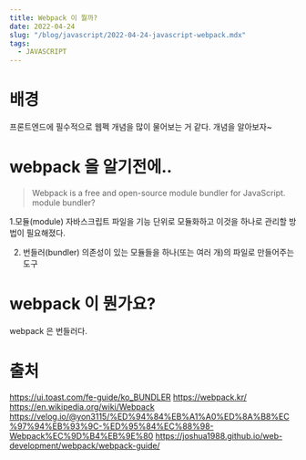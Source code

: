 ```yaml
---
title: Webpack 이 뭘까?
date: 2022-04-24
slug: "/blog/javascript/2022-04-24-javascript-webpack.mdx"
tags:
  - JAVASCRIPT
---
```



# 배경

프론트엔드에 필수적으로 웹펙 개념을 많이 물어보는 거 같다.
개념을 알아보자~

# webpack 을 알기전에..
> Webpack is a free and open-source module bundler for JavaScript.
> module bundler?

1.모듈(module)
자바스크립트 파일을 기능 단위로 모듈화하고
이것을 하나로 관리할 방법이 필요해졌다.

2. 번들러(bundler)
의존성이 있는 모듈들을 하나(또는 여러 개)의 파일로 만들어주는 도구


# webpack 이 뭔가요?
webpack 은 번들러다.


# 출처
https://ui.toast.com/fe-guide/ko_BUNDLER
https://webpack.kr/
https://en.wikipedia.org/wiki/Webpack
https://velog.io/@yon3115/%ED%94%84%EB%A1%A0%ED%8A%B8%EC%97%94%EB%93%9C-%ED%95%84%EC%88%98-Webpack%EC%9D%B4%EB%9E%80
https://joshua1988.github.io/web-development/webpack/webpack-guide/
